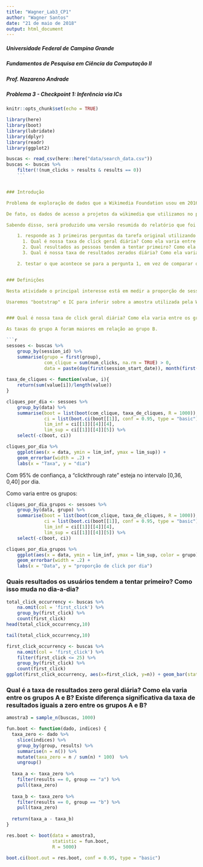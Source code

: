 ---
title: "Wagner_Lab3_CP1"
author: "Wagner Santos"
date: "21 de maio de 2018"
output: html_document
---

##### Universidade Federal de Campina Grande
##### Fundamentos de Pesquisa em Ciência da Computação II
##### Prof. Nazareno Andrade
##### Problema 3 - Checkpoint 1: Inferência via ICs

```{r setup, echo=FALSE, warning=FALSE, message=FALSE}
knitr::opts_chunk$set(echo = TRUE)
```

```{r echo=FALSE, warning=FALSE, message=FALSE}
library(here)
library(boot)
library(lubridate)
library(dplyr)
library(readr)
library(ggplot2)

buscas <- read_csv(here::here("data/search_data.csv"))
buscas <- buscas %>% 
    filter(!(num_clicks > results & results == 0))
    ```


### Introdução

Problema de exploração de dados que a Wikimedia Foundation usou em 2016 para recrutar pessoas para trabalhar no departamento de descoberta deles.

De fato, os dados de acesso a projetos da wikimedia que utilizamos no problema 2 são dados de uma amostra dos usuários, e não da população.

Sabendo disso, será produzido uma versão resumida do relatório que foi feito para o Lab 2, CP 4, que:

    1. responde as 3 primeiras perguntas da tarefa original utilizando inferência estatística realizada através de intervalos de confiança e bootstrap.
      1. Qual é nossa taxa de click geral diária? Como ela varia entre os grupos?
      2. Qual resultados as pessoas tendem a tentar primeiro? Como ela muda dia a dia?
      3. Qual é nossa taxa de resultados zerados diária? Como ela varia entre os grupos?

    2. testar o que acontece se para a pergunta 1, em vez de comparar o grupo A com o grupo B (um teste A/B), você compara metade das sessões do grupo A (escolhida aleatoriamente) com outra metade das sessões do mesmo grupo (um teste A/A).


### Definições

Nesta atividade o principal interesse está em medir a proporção de sessões de busca onde o usuário clica em um dos resultados apresentadoos, sendo representado através do "clickthrough rate", como também na proporção de buscas que não tiveram resultados, sendo representada por "zero results rate"

Usaremos "bootstrap" e IC para inferir sobre a amostra utilizada pela Wikimedia, com base em um nível de confiança de 95%.


### Qual é nossa taxa de click geral diária? Como ela varia entre os grupos?

As taxas do grupo A foram maiores em relação ao grupo B.

```{r echo=FALSE, warning=FALSE, message=FALSE}
sessoes <- buscas %>%
    group_by(session_id) %>% 
    summarise(grupo = first(group),
              com_clique = sum(num_clicks, na.rm = TRUE) > 0,
              data = paste(day(first(session_start_date)), month(first(session_start_date)), year(first(session_start_date)), sep = "/"))
    
taxa_de_cliques <- function(value, i){
    return(sum(value[i])/length(value))
}

cliques_por_dia <- sessoes %>% 
    group_by(data) %>% 
    summarise(boot = list(boot(com_clique, taxa_de_cliques, R = 1000)),
              ci = list(boot.ci(boot[[1]], conf = 0.95, type = "basic")),
              lim_inf = ci[[1]][[4]][4],
              lim_sup = ci[[1]][[4]][5]) %>% 
    select(-c(boot, ci))

cliques_por_dia %>% 
    ggplot(aes(x = data, ymin = lim_inf, ymax = lim_sup)) + 
    geom_errorbar(width = .2) +
    labs(x = "Taxa", y = "dia")
```

Com 95% de confiança, a "clickthrough rate" esteja no intervalo [0,36, 0,40] por dia.

Como varia entre os grupos:

```{r}
cliques_por_dia_grupos <- sessoes %>% 
    group_by(data, grupo) %>% 
    summarise(boot = list(boot(com_clique, taxa_de_cliques, R = 1000)),
              ci = list(boot.ci(boot[[1]], conf = 0.95, type = "basic")),
              lim_inf = ci[[1]][[4]][4],
              lim_sup = ci[[1]][[4]][5]) %>% 
    select(-c(boot, ci))

cliques_por_dia_grupos %>% 
    ggplot(aes(x = data, ymin = lim_inf, ymax = lim_sup, color = grupo)) + 
    geom_errorbar(width = .2) +
    labs(x = "Data", y = "proporção de click por dia")
```


### Quais resultados os usuários tendem a tentar primeiro? Como isso muda no dia-a-dia?

```{r}
total_click_occurrency <- buscas %>%
    na.omit(col = 'first_click') %>%
    group_by(first_click) %>%
    count(first_click)
head(total_click_occurrency,10)
```

```{r}
tail(total_click_occurrency,10)
```


```{r}
first_click_occurrency <- buscas %>%
    na.omit(col = 'first_click') %>%
    filter(first_click <= 25) %>%
    group_by(first_click) %>%
    count(first_click)
ggplot(first_click_occurrency, aes(x=first_click, y=n)) + geom_bar(stat = 'identity')
```



### Qual é a taxa de resultados zero geral diária? Como ela varia entre os grupos A e B? Existe diferença significativa da taxa de resultados iguais a zero entre os grupos A e B?

```{r}
amostra3 = sample_n(buscas, 1000)

fun.boot <- function(dado, indices) {
  taxa_zero <- dado %>%
    slice(indices) %>%
    group_by(group, results) %>%
    summarise(n = n()) %>% 
    mutate(taxa_zero = n / sum(n) * 100)  %>%
    ungroup()
  
  taxa_a <- taxa_zero %>% 
    filter(results == 0, group == "a") %>%
    pull(taxa_zero)
  
  taxa_b <- taxa_zero %>% 
    filter(results == 0, group == "b") %>%
    pull(taxa_zero)
  
  return(taxa_a - taxa_b)
}

res.boot <- boot(data = amostra3, 
                 statistic = fun.boot, 
                 R = 5000)

boot.ci(boot.out = res.boot, conf = 0.95, type = "basic")
```
